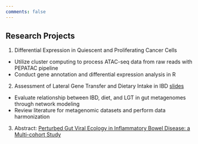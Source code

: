 ```yaml
---
comments: false
---
```


## Research Projects

1.  Differential Expression in Quiescent and Proliferating Cancer Cells

- Utilize cluster computing to process ATAC-seq data from raw reads with PEPATAC pipeline
- Conduct gene annotation and differential expression analysis in R

2. Assessment of Lateral Gene Transfer and Dietary Intake in IBD [slides](docs/COVID Corps Recap.pptx.pdf)

- Evaluate relationship between IBD, diet, and LGT in gut metagenomes through network modeling
- Review literature for metagenomic datasets and perform data harmonization

3. Abstract: [Perturbed Gut Viral Ecology in Inflammatory Bowel Disease: a Multi-cohort Study](docs/ddw2025_ibd-virone.pdf)

